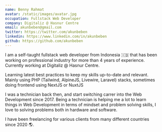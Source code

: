 ```yaml
---
name: Benny Rahmat
avatar: /static/images/avatar.jpg
occupation: Fullstack Web Developer
company: Digitaliz @ Hasnur Centre
email: akunbeben@gmail.com
twitter: https://twitter.com/akunbeben
linkedin: https://www.linkedin.com/in/akunbeben
github: https://github.com/akunbeben
---
```


I am a self-taught fullstack web developer from Indonesia 🇮🇩 that has been working on professional industry for more than 4 years of experience. Currently working at Digitaliz @ Hasnur Centre.

Learning latest best practices to keep my skills up-to-date and relevant. Mainly using PHP (Tailwind, AlpineJS, Livewire, Laravel) stacks, sometimes doing frontend using NextJS or NuxtJS

I was a technician back then, and start switching carrer into the Web Development since 2017. Being a technician is helping me a lot to learn things in Web Development in terms of mindset and problem solving skills, I love to solving problems both in hardware and software.

I have been freelancing for various clients from many different countries since 2020 🌎.
